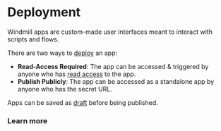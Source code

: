 
# Deployment

Windmill apps are custom-made user interfaces meant to interact with scripts and flows.

There are two ways to [deploy](../core_concepts/0_draft_and_deploy/index.mdx) an app:

- **Read-Access Required**: The app can be accessed & triggered by anyone who has [read access](../core_concepts/16_roles_and_permissions/index.mdx) to the app.
- **Publish Publicly**: The app can be accessed as a standalone app by anyone who has the secret URL.

Apps can be saved as [draft](../core_concepts/0_draft_and_deploy/index.mdx#draft) before being published.

### Learn more

<div className="grid grid-cols-2 gap-6 mb-4">
	<DocCard
		title="Draft and Deploy"
		description="Learn how to draft and deploy apps."
		href="/docs/core_concepts/draft_and_deploy"
		color="orange"
	/>
	<DocCard
		title="Public Apps"
		description="Apps can be accessed as a standalone app by anyone who has the secret URL"
		href="/docs/apps/public_apps"
		color="orange"
	/>
</div>
